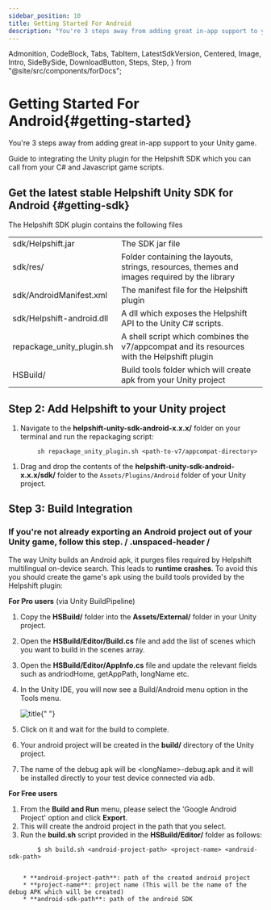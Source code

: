 ```yaml
---
sidebar_position: 10
title: Getting Started For Android
description: "You're 3 steps away from adding great in-app support to your Unity game."
---
```


  Admonition,
  CodeBlock,
  Tabs,
  TabItem,
  LatestSdkVersion,
  Centered,
  Image,
  Intro,
  SideBySide,
  DownloadButton,
  Steps,
  Step,
} from "@site/src/components/forDocs";

# Getting Started For Android{#getting-started}

<Intro>

You're 3 steps away from adding great in-app support to your Unity game.

</Intro>

Guide to integrating the Unity plugin for the Helpshift SDK which you can call from your C# and Javascript game scripts.

## Get the latest stable Helpshift Unity SDK for Android {#getting-sdk}

<DownloadButton
  text="Download SDK"
  link="[% misc.android_31x.sdk_url %]"
  classes="mb-4"
/>

The Helpshift SDK plugin contains the following files

<div className="text-sm compact ">

|                           |                                                                                              |
| ------------------------- | -------------------------------------------------------------------------------------------- |
| sdk/Helpshift.jar         | The SDK jar file                                                                             |
| sdk/res/                  | Folder containing the layouts, strings, resources, themes and images required by the library |
| sdk/AndroidManifest.xml   | The manifest file for the Helpshift plugin                                                   |
| sdk/Helpshift-android.dll | A dll which exposes the Helpshift API to the Unity C# scripts.                               |
| repackage_unity_plugin.sh | A shell script which combines the v7/appcompat and its resources with the Helpshift plugin   |
| HSBuild/                  | Build tools folder which will create apk from your Unity project                             |

</div>

## **Step 2:** Add Helpshift to your Unity project

1. Navigate to the **helpshift-unity-sdk-android-x.x.x/** folder on your terminal and run the repackaging script:

```text
        sh repackage_unity_plugin.sh <path-to-v7/appcompat-directory>
```

1. Drag and drop the contents of the **helpshift-unity-sdk-android-x.x.x/sdk/** folder to the `Assets/Plugins/Android` folder of your Unity project.

## **Step 3:** Build Integration

### If you're not already exporting an Android project out of your Unity game, follow this step. / .unspaced-header /

The way Unity builds an Android apk, it purges files required by Helpshift multilingual on-device search. This leads to **runtime crashes**. To avoid this you should create the game's apk using the build tools provided by the Helpshift plugin:

**For Pro users** (via Unity BuildPipeline)

1. Copy the **HSBuild/** folder into the **Assets/External/** folder in your Unity project.
1. Open the **HSBuild/Editor/Build.cs** file and add the list of scenes which you want to build in the scenes array.
1. Open the **HSBuild/Editor/AppInfo.cs** file and update the relevant fields such as andriodHome, getAppPath, longName etc.
1. In the Unity IDE, you will now see a Build/Android menu option in the Tools menu.

   <Image
     src="/static/books/unity/unity-android-build-menu.png"
     width="major"
     alt="title"
   />{" "}

1. Click on it and wait for the build to complete.
1. Your android project will be created in the **build/** directory of the Unity project.
1. The name of the debug apk will be &lt;longName&gt;-debug.apk and it will be installed directly to your test device connected via adb.

**For Free users**

1. From the **Build and Run** menu, please select the 'Google Android Project' option and click **Export**.
1. This will create the android project in the path that you select.
1. Run the **build.sh** script provided in the **HSBuild/Editor/** folder as follows:

```text
        $ sh build.sh <android-project-path> <project-name> <android-sdk-path>


    * **android-project-path**: path of the created android project
    * **project-name**: project name (This will be the name of the debug APK which will be created)
    * **android-sdk-path**: path of the android SDK
```
